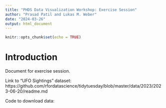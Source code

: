 ```yaml
---
title: "PHDS Data Visualization Workshop: Exercise Session"
author: "Prasad Patil and Lukas M. Weber"
date: "2024-03-26"
output: html_document
---
```


```r
knitr::opts_chunk$set(echo = TRUE)
```


# Introduction

Document for exercise session.

Link to "UFO Sightings" dataset: https://github.com/rfordatascience/tidytuesday/blob/master/data/2023/2023-06-20/readme.md

Code to download data:
